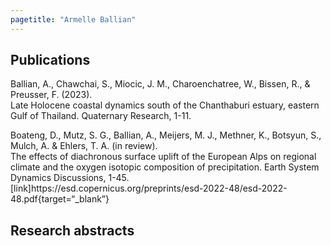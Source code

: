 ```yaml
---
pagetitle: "Armelle Ballian"
---
```

:::{#template-area}


:::
## Publications 

Ballian, A., Chawchai, S., Miocic, J. M., Charoenchatree, W., Bissen, R., & Preusser, F. (2023).  
Late Holocene coastal dynamics south of the Chanthaburi estuary, eastern Gulf of Thailand. Quaternary Research, 1-11.  

Boateng, D., Mutz, S. G., Ballian, A., Meijers, M. J., Methner, K., Botsyun, S., Mulch, A. & Ehlers, T. A. (in review).  
The effects of diachronous surface uplift of the European Alps on regional climate and the oxygen isotopic composition of precipitation. Earth System Dynamics Discussions, 1-45.   
[link]https://esd.copernicus.org/preprints/esd-2022-48/esd-2022-48.pdf{target="_blank"}


## Research abstracts
